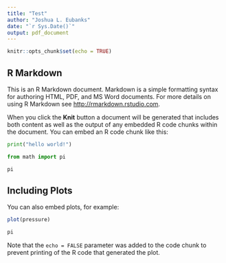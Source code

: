 ```yaml
---
title: "Test"
author: "Joshua L. Eubanks"
date: "`r Sys.Date()`"
output: pdf_document
---
```


```r
knitr::opts_chunk$set(echo = TRUE)
```

## R Markdown

This is an R Markdown document. Markdown is a simple formatting syntax for authoring HTML, PDF, and MS Word documents. For more details on using R Markdown see <http://rmarkdown.rstudio.com>.

When you click the **Knit** button a document will be generated that includes both content as well as the output of any embedded R code chunks within the document. You can embed an R code chunk like this:

```python

print("hello world!")

from math import pi

pi

```

## Including Plots

You can also embed plots, for example:

```r
plot(pressure)

pi
```

Note that the `echo = FALSE` parameter was added to the code chunk to prevent printing of the R code that generated the plot.
